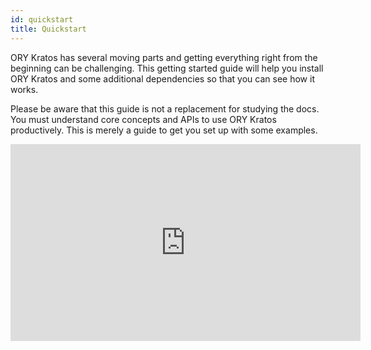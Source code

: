 ```yaml
---
id: quickstart
title: Quickstart
---
```



ORY Kratos has several moving parts and getting everything right from the
beginning can be challenging. This getting started guide will help you install
ORY Kratos and some additional dependencies so that you can see how it works.

Please be aware that this guide is not a replacement for studying the docs. You
must understand core concepts and APIs to use ORY Kratos productively. This is
merely a guide to get you set up with some examples.

<iframe
  width="560"
  height="315"
  src="https://www.youtube.com/embed/5t1Zr_zJc7E"
  frameborder="0"
  allowfullscreen
/>

## Use Case: Application Login and Registration

This section gives you some context on what we want to achieve and what tools we
need for that. You will also learn about the network set up we picked for this
guide.

This quickstart guide operates on the assumption that we are writing a NodeJS
app called **SecureApp**. This app is using nothing fancy - some ExpressJS and a
bit of HTML Templating using Handlebars. We do want to use TypeScript, but only
because it's more readable - not because we're doing anything out of the
ordinary!

You could pick any technology here, of course. This works with Swift, ReactJS,
or Angular (client side) as well as with PHP, Ruby, Python, Java (server side) -
you name it! We picked NodeJS + TypeScript because we believe it is the easiest
to understand, and because JavaScript and NodeJS are universally understood and
easy to install.

We know that SecureApp will need to have some type of dashboard and that it
needs users. Therefore, we need:

- Login
- Logout
- Registration
- Profile management ("update first name", "update avatar", etc.)
- Credentials Management ("add a new recovery email", "change password", etc.)
- Account Recovery ("password reset")
- Two Factor Authentication with Google Authenticator
- "Sign in with Google" and "Sign in with GitHub"

and of course:

- A dashboard that shows "Hello {{ firstName }} {{ lastName }}, your birthday is
  on {{ birthday }}!" which is only visible when the user is signed in.

## Setup

As you might already know, ORY Kratos is API-only; it does not have a UI or HTML
templating engine. We will implement all the user-facing UIs like "dashboard",
"login", and "registration" in our NodeJS SecureApp!

To ensure that no one can access the dashboard without prior authentication
(login), we can use a small piece of code (here ExpressJS) to do that:

```js
// Import the ORY Kratos SDK. SDKs are available for all popular programming
// languages! We will add examples for other programming languages here soon.
import { AdminApi, PublicApi } from '@oryd/kratos-client'

const publicEndpoint = new PublicApi('https://public.ory-kratos')
const adminEndpoint = new AdminApi('https://admin.ory-kratos')

const needsLogin = (req, res, next) => {
  new publicEndpoint.whoami(req)
    .then(({ body }) => {
      req.user = { session: body }
      next()
    })
    .catch(() => {
      res.redirect('/login')
    })
}

// You can use `needsLogin` as a middleware for Express or any other web framework:
//   import express from 'express'
//   const app = express()
//
//   app.get("/dashboard", needsLogin, dashboard)
//
```

:::info

ORY Kratos is not just an API: it uses cookies, HTTP redirects, anti-CSRF tokens
and more so you don't have to.

:::

Because our SecureApp and ORY Kratos need to share cookies, in order for
anti-CSRF tokens and login sessions to work, we will set up a path which
forwards requests to ORY Kratos' Public API so that both SecureApp and ORY
Kratos have the same hostname.

If an HTTP request is made to

```
https://my-secureapp/.ory/kratos/public/self-service/browser/flows/login
```

we forward the request (like a proxy) to

```
https://public.ory-kratos/self-service/browser/flows/login
```

and pipe the response back to the initial HTTP Request:

```js
import express from 'express'
import request from 'request'
const app = express()

const pathPrefix = '/.ory/kratos/public'
app.use(pathPrefix + '/', (req, res) => {
  const url = 'https://public.ory-kratos' + req.url.replace(pathPrefix, '')

  // Uses the `request` library to forward the request to ORY Kratos
  req.pipe(request(url, { followRedirect: false })).pipe(res)
})

// ...
// app.get("/dashboard", needsLogin, dashboard)
// ...
```

ORY Kratos does not ship with an administrative user interface. You must
implement that yourself or choose the ORY Cloud offering (to be announced). In
this quickstart we will use ORY Kratos' CLI to interact with ORY Kratos' APIs.

The quickstart also comes with [MailSlurper](https://mailslurper.com), a mock
SMTP server the demo uses to show how email verification works.

### Clone ORY Kratos and Run it in Docker

To get this example working, you will need Git,
[Docker](https://docs.docker.com/get-docker/), and
[Docker Compose](https://docs.docker.com/compose/install/) installed on your
system. No other dependencies are required. Before you start, make sure that
Docker has enough disk space.

:::tip

This tutorial uses Docker-Compose volumes which have reported to run out of disk
space. Check the remaining disk space using `docker system df`. If the volumes
are above the 85% threshold,
[prune old Docker objects](https://docs.docker.com/config/pruning/) before you
start!

:::

:::tip

If you encounter build errors (e.g. network timeout), make sure that the network
is running correctly and run `make docker` again. If the problem persists, feel
free to [open an issue](https://github.com/ory/kratos/issues/new/choose).

:::

Let's clone ORY Kratos and run `docker-compose`:

```shell script
git clone https://github.com/ory/kratos.git
cd kratos
git checkout v0.4.6-alpha.1

docker pull oryd/kratos:latest-sqlite
docker pull oryd/kratos-selfservice-ui-node:latest
docker-compose -f quickstart.yml -f quickstart-standalone.yml up --build --force-recreate
```

This might take a minute or two. Once the output slows down and logs indicate a
healthy system you're ready to roll! A healthy system will show something along
the lines of (the order of messages might be reversed):

```
kratos_1 | time="2020-01-20T14:52:13Z" level=info msg="Starting the admin httpd on: 0.0.0.0:4434"
kratos_1 | time="2020-01-20T14:52:13Z" level=info msg="Starting the public httpd on: 0.0.0.0:4433"
```

:::note

There are two important factors to get a fully functional system:

- You need to make sure that ports `4455`, `4433`, `4434`, and `4436`&nbsp;
  [are free](https://serverfault.com/questions/309052/check-if-port-is-open-or-closed-on-a-linux-server).
- Make sure to always use `127.0.0.1` as the hostname; never use `localhost`!
  This is important because browsers treat these two as separate domains and
  will therefore have issues with setting and using cookies correctly.

:::

You might notice that no database is being used in this example. ORY Kratos
supports SQLite, PostgreSQL, MySQL, and CockroachDB as database backends. For
the quickstart, we're mounting a persistent volume to store the SQLite database
in.

Future guides will explain how to set up a production system.

### Network Architecture

This demo makes use of several services:

1. [ORY Kratos](https://github.com/ory/kratos)

- Public ("Browser") API (port 4433)
- Admin API (port 4434) - This is only made public so we can test via the CLI.

2. [SecureApp](http://github.com/ory/kratos-selfservice-ui-node)

- Public (port 4455) - an example application written in NodeJS that implements
  the login, registration, logout, dashboard, and other UIs.

3. [MailSlurper](https://github.com/mailslurper)

- Public (port 4436) - a development SMTP server which ORY Kratos will use to
  send emails.

:::note

ORY Kratos' Public ("Browser") and Admin APIs are exactly the same, except the
Public API will make use of extra browser-related security features. All
requests from a web browser should use ORY Kratos' Public API, while everything
else should use the Admin API.

:::

To better understand the application architecture, let's take a look at the
network configuration. This assumes that you have at least some understanding of
how Docker networks work:

<Mermaid
  chart={`
graph TD
subgraph hn[Host Network]
    B[Browser]
    B-->|Can access URLs via 127.0.0.1:4455|OKPHN
    B-->|Can access UI via 127.0.0.1:4436|SMTPUI
    OKPHN([SecureApp exposed at :4455])
    SMTPUI([MailSlurper UI exposed at :4436])
end
subgraph dn["Internal Docker Network (intranet)"]
    OKPHN-.->SA
    SMTPUI-.->SMTP
    SA-->|Proxies URLs /.ory/kratos/public/* to|OK
    SA-->|Talks to and validates login sessions using|OK
    OK-->|Sends mail via|SMTP
    OK[ORY Kratos]
    SA["SecureApp (ORY Kratos SelfService UI Node Example)"]
    SMTP["SMTP Server (MailSlurper)"]
end
`}
/>

In order to avoid common cross-domain issues with cookies, we're proxying
requests to ORY Kratos' Public API so that all requests come from the same
hostname.

## Perform Registration, Login, and Logout

Enough theory, it's time to get this thing going! Let's start by trying to open
the dashboard - **go to
[127.0.0.1:4455/dashboard](http://127.0.0.1:4455/dashboard)**.

You should notice that you're ending up at the login endpoint instead of the
dashboard:

<p>
  <img
    alt="Login screen of your secured app"
    src={useBaseUrl('img/docs/secureapp-login.png')}
  />
</p>

Looking at the network stack, you can see two redirects happening:

<p>
  <img
    alt="Network trace of your secured app"
    src={useBaseUrl('img/docs/secureapp-login-ntrace.png')}
  />
</p>

Here's a play-by-play of what happened:

1. SecureApp used the ORY Kratos JavaScript language client to
   [guard the `/dashboard`](https://github.com/ory/kratos-selfservice-ui-node/blob/v0.4.6-alpha.1/src/index.ts#L111)
   route. The ORY Kratos client checked the cookies from the request and saw you
   were not logged in.
2. The route guard redirected you from `/dashboard` to `/auth/login`. ORY
   Kratos' browser API requires a `request-id` in order to log you in. It looked
   for this ID in the URL as a query parameter but
   [couldn't find it](https://github.com/ory/kratos-selfservice-ui-node/blob/2f097b519644d2663e277398213aaa1103b74cf9/src/routes/auth.ts#L26),
   so it decided to generate one for you.
3. `/auth/login` redirected you to
   `/.ory/kratos/public/self-service/browser/flows/login`, which is one of ORY
   Kratos' APIs used for logging in browser-based applications. This route is
   just forwarded from SecureApp to ORY Kratos.
4. ORY Kratos performed some security checks, prepared form data, created a
   `csrf_token`, and redirected the browser to
   `/auth/login?request=<request-id>`.
5. SecureApp handled the `/auth/login` route, found the `request-id` in the URL
   query parameter, and used it to make an HTTP request to
   `http://kratos:4434/self-service/browser/flows/requests/login?request=<request-id>`.
   Notice the URI is `kratos:4434` because SecureApp is making a server-side
   HTTP request via Docker's private network to ORY Kratos' Admin API.
6. ORY Kratos responded with data which SecureApp used to render the HTML login
   form.

:::note

Your rendered login form should be a standard HTML `<form>`. AJAX requests will
not work!

:::

Because we exposed ORY Kratos' Admin API on port `4434` of our host, we can use
`curl` to see what ORY Kratos responds with. Try visiting
`http://127.0.0.1:4455/auth/login`, copying the generated `request-id`, and
making the request yourself:

```shell script
$ curl "http://127.0.0.1:4434/self-service/browser/flows/requests/login?request=<request-id>" | jq
{
  "id": "4392b0ef-647a-4cf8-8045-57917b98e406",
  "expires_at": "2020-05-15T21:23:41.3220299Z",
  "issued_at": "2020-05-15T21:13:41.3220454Z",
  "request_url": "http://kratos:4433/self-service/browser/flows/login",
  "methods": {
    "oidc": {
      "method": "oidc",
      "config": {
        "action": "http://127.0.0.1:4455/.ory/kratos/public/self-service/browser/flows/registration/strategies/oidc/auth/4392b0ef-647a-4cf8-8045-57917b98e406",
        "method": "POST",
        "fields": [
          {
            "name": "csrf_token",
            "type": "hidden",
            "required": true,
            "value": "L3SmxtBF71wd6QLOqIdHbhg9OTLRrxyXm1LVWRfPlUAdxwNKwpy9wPe/pKtJqnpqnAB8ZfZp5yJypVTk+7wRuA=="
          }
        ]
      }
    },
    "password": {
      "method": "password",
      "config": {
        "action": "http://127.0.0.1:4455/.ory/kratos/public/self-service/browser/flows/login/strategies/password?request=4392b0ef-647a-4cf8-8045-57917b98e406",
        "method": "POST",
        "fields": [
          {
            "name": "identifier",
            "type": "text",
            "required": true,
            "value": ""
          },
          {
            "name": "password",
            "type": "password",
            "required": true
          },
          {
            "name": "csrf_token",
            "type": "hidden",
            "required": true,
            "value": "L3SmxtBF71wd6QLOqIdHbhg9OTLRrxyXm1LVWRfPlUAdxwNKwpy9wPe/pKtJqnpqnAB8ZfZp5yJypVTk+7wRuA=="
          }
        ]
      }
    }
  },
  "forced": false
}
```

This flow also works with Single Page Apps (SPA) and frameworks like Angular or
ReactJS. For more details about the specific flows (login, registration, logout,
etc.), head over to the [concept](concepts/index.md) chapter.

Let's move on to the next flow - registration! Click on "Register new account",
which initiates a flow similar to the one we just used:

<p>
  <img
    alt="Registration screen of your secured app"
    src={useBaseUrl('img/docs/secureapp-registration.png')}
  />
</p>

The network trace should look familiar by now:

<p>
  <img
    alt="Registration with network trace screen of your secured app"
    src={useBaseUrl('img/docs/secureapp-registration-ntrace.png')}
  />
</p>

If we try to sign up using a password like `123456`, Krato's password policy
will complain:

<p>
  <img
    alt="Registration with network trace screen of your secured app"
    src={useBaseUrl('img/docs/secureapp-registration-pwpolicy.png')}
  />
</p>

The error message is coming directly from ORY Kratos' Admin API:

```shell script
$ curl "http://127.0.0.1:4434/self-service/browser/flows/requests/registration?request=<request-id>" | jq
{
  "id": "53e4b68a-5f85-4e41-997f-d8d1f4113f0d",
  "expires_at": "2020-05-15T21:48:38.5044374Z",
  "issued_at": "2020-05-15T21:38:38.5044557Z",
  "request_url": "http://kratos:4433/self-service/browser/flows/registration",
  "methods": {
    "oidc": {
      "method": "oidc",
      "config": {
        "action": "http://127.0.0.1:4455/.ory/kratos/public/self-service/browser/flows/registration/strategies/oidc/auth/53e4b68a-5f85-4e41-997f-d8d1f4113f0d",
        "method": "POST",
        "fields": [
          {
            "name": "csrf_token",
            "type": "hidden",
            "required": true,
            "value": "tZUvp+2dSThQr0uklkfgWPRtPiYEyZQlBItc2RcIYdSHJoor/0QbpLr57cF3at1ccFB7cSMPb5DtfN1k+3vlLA=="
          }
        ]
      }
    },
    "password": {
      "method": "password",
      "config": {
        "action": "http://127.0.0.1:4455/.ory/kratos/public/self-service/browser/flows/registration/strategies/password?request=53e4b68a-5f85-4e41-997f-d8d1f4113f0d",
        "method": "POST",
        "fields": [
          {
            "name": "csrf_token",
            "type": "hidden",
            "required": true,
            "value": "M0/Koo7AEdU6O/FqfFP5uPxTCSTeiCvI1Wms37ZKsyIB/G8unBlDSdBtVw+dfsS8eG5Mc/lO0H08ni1iWjk32g=="
          },
          {
            "name": "password",
            "type": "password",
            "required": true,
            "errors": [
              {
                "message": "the password does not fulfill the password policy because: the password has been found in at least 23547453 data breaches and must no longer be used."
              }
            ]
          },
          {
            "name": "traits.email",
            "type": "text",
            "required": false,
            "value": "hello@ory.sh"
          }
        ]
      }
    }
  }
}
```

Setting a password that doesn't violate these policies, we will be immediately
redirected to the dashboard:

<p>
  <img
    alt="SecureApp Dashboard"
    src={useBaseUrl('img/docs/secureapp-dashboard.png')}
  />
</p>

By clicking the "logout" icon in the top right, you will be redirected to the
login screen again where you will be able to use your credentials to log back in
again. Exciting!

### Understanding How Login and Registration Works

Head over to the [Self-Service Flows Chapter](self-service/flows/index.md) for
an in-depth explanation of how each individual flow works.

### Email Verification

As you've signed up, an email was sent to the email address you used. Because
the quickstart uses a fake SMTP server, the email did not arrive in your inbox.
You can retrieve the email however by opening the MailSlurper UI at
[127.0.0.1:4436](http://127.0.0.1:4436).

You should see something like this:

<p>
  <img
    alt="User Email Verification"
    src={useBaseUrl('img/docs/mailslurper-quickstart.png')}
  />
</p>

If not, hard refresh the tab or click on the home icon in the menu bar.

Next, click the verification link. You will end up at the dashboard, with a
verified email address (check the `verified` and `verified_at` field in the JSON
response):

<p>
  <img
    alt="SecureApp Dashboard"
    src={useBaseUrl('img/docs/secureapp-verified-dashboard.png')}
  />
</p>

To re-request the verification email, fill out the form at
[127.0.0.1:4455/verify](http://127.0.0.1:4455/verify).

To learn more about verification recovery, head over to the
[Email and Phone Verification and Account Activation Documentation](self-service/flows/verify-email-account-activation.mdx).

### Account Recovery

The quickstart has account recovery enabled. To recover an account, log out and
click on "Recover account":

<p>
  <img
    alt="Click on 'recover account'"
    src={useBaseUrl('img/docs/quickstart-recover-i.png')}
  />
</p>

The next screen shows a HTML form where you enter your email address:

<p>
  <img
    alt="Enter your email address"
    src={useBaseUrl('img/docs/quickstart-recover-ii.png')}
  />
</p>

Hit "submit" and check the emails for the account recovery message:

<p>
  <img
    alt="Check your email for the password reset email"
    src={useBaseUrl('img/docs/quickstart-recover-iii.png')}
  />
</p>

Click the link, and change your password:

<p>
  <img
    alt="Change your password"
    src={useBaseUrl('img/docs/quickstart-recover-iv.png')}
  />
</p>

You are now able to sign in with the new password. To learn more about account
recovery, head over to the
[Account Recovery Documentation](self-service/flows/account-recovery.mdx).

#### Configuration

You can find all configuration files used for this quickstart guide in
[`./contrib/quickstart/kratos`](https://github.com/ory/kratos/tree/v0.4.6-alpha.1/contrib/quickstart/kratos/email-password)
,
[`./quickstart.yml`](https://github.com/ory/kratos/blob/v0.4.6-alpha.1/quickstart.yml),
and
[`./quickstart-standalone.yml`](https://github.com/ory/kratos/blob/v0.4.6-alpha.1/quickstart-standalone.yml).
To understand what each of those configuration files does, consult the other
chapters of this documentation.

:::note

To get a minimal version of ORY Kratos running, you need to set configuration
values for
[`identity.default_schema_url`](https://github.com/ory/kratos/blob/v0.4.6-alpha.1/contrib/quickstart/kratos/email-password/.kratos.yml#L67)
and
[`DSN`](https://github.com/ory/kratos/blob/v0.4.6-alpha.1/quickstart.yml#L42).
You should also configure
[`selfservice.flows.*.ui_url`](https://github.com/ory/kratos/blob/v0.4.6-alpha.1/contrib/quickstart/kratos/email-password/.kratos.yml#L40)
or else Kratos will use fallback URLs.

:::

In the future, this guide will support more use cases such as:

- GitHub to login and registration

## Cleaning Up Docker

To clean everything up, you need to bring down the Docker Compose environment
and remove all mounted volumes.

```shell script
docker-compose -f quickstart.yml down -v
docker-compose -f quickstart.yml rm -fsv
```

## Next Steps

Here is some information if you want to modify the quickstart to test ORY Kratos
in with different settings.

**Using different databases**

If you want to run the quickstart with PostgreSQL, run the following
docker-compose:
`docker-compose -f quickstart.yml -f quickstart-standalone.yml -f quickstart-postgres.yml up --build --force-recreate`

If you want to run the quickstart with CockroachDB, run the following
docker-compose:
`docker-compose -f quickstart.yml -f quickstart-standalone.yml -f quickstart-crdb.yml up --build --force-recreate`

If you want to run the quickstart with MySQL, run the following docker-compose:
`docker-compose -f quickstart.yml -f quickstart-standalone.yml -f quickstart-mysql.yml up --build --force-recreate`

**Changing ports**

If you want to change ports for the SelfService-UI, you need to change them in
`quickstart.yml` as well as in the
`contrib/quickstart/kratos/email-password/.kratos.yml` accordingly.

Note that you also need to change the ports for flows (error, settings,
recovery, verification, logout, login, registration).

The same procedure applies if you want to change ports for the Public UI/Admin
UI or the Mailslurper.

**Hooks**

If you want to change the redirects happening after registration,login or a
settings change, take a look at this document: [Hooks](self-service/hooks).

If you delete the `session` hook from `kratos.yml`, the user will _not_ be
immediately signed in after registration.

**OIDC**

If you want to test ORY Kratos integration with different OIDC providers, you
will find more information in this document:
[OIDC](guides/sign-in-with-github-google-facebook-linkedin)
